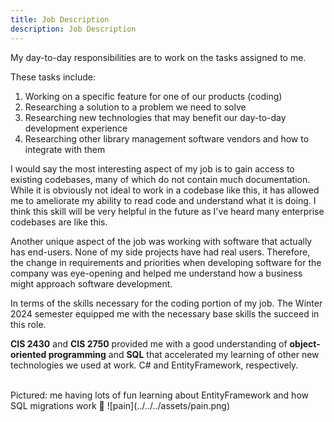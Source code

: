 ```yaml
---
title: Job Description
description: Job Description
---
```


My day-to-day responsibilities are to work on the tasks assigned to me.

These tasks include:
<Steps>
1. Working on a specific feature for one of our products (coding)
2. Researching a solution to a problem we need to solve
3. Researching new technologies that may benefit our day-to-day development experience
4. Researching other library management software vendors and how to integrate with them
</Steps>

I would say the most interesting aspect of my job is to gain access to existing codebases, many of which do not contain much documentation. While it is obviously not ideal to work in a codebase like this, it has allowed me to ameliorate my ability to read code and understand what it is doing. I think this skill will be very helpful in the future as I've heard many enterprise codebases are like this.

Another unique aspect of the job was working with software that actually has end-users. None of my side projects have had real users. Therefore, the change in requirements and priorities when developing software for the company was eye-opening and helped me understand how a business might approach software development.

In terms of the skills necessary for the coding portion of my job. The Winter 2024 semester equipped me with the necessary base skills the succeed in this role.

**CIS 2430** and **CIS 2750** provided me with a good understanding of **object-oriented programming** and **SQL** that accelerated my learning of other new technologies we used at work. C# and EntityFramework, respectively.

<br />
<Aside>
Pictured: me having lots of fun learning about EntityFramework and how SQL migrations work 🫠
![pain](../../../assets/pain.png)
</Aside>


